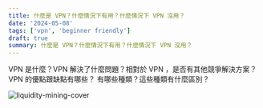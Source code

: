 ```yaml
---
title: 什麼是 VPN？什麼情況下有用？什麼情況下 VPN 沒用？
date: '2024-05-08'
tags: ['vpn', 'beginner friendly']
draft: true
summary: 什麼是 VPN？什麼情況下有用？什麼情況下 VPN 沒用？
---
```


VPN 是什麼？VPN 解決了什麼問題？相對於 VPN ，是否有其他競爭解決方案？VPN 的優點跟缺點有哪些？
有哪些種類？這些種類有什麼區別？

![liquidity-mining-cover](/static/images/blockchain/328609328-b1d82bbb-e090-4ebd-9452-354e9cc6d0bf.png)
